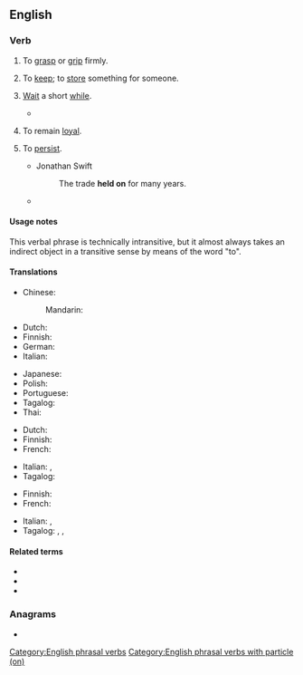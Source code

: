 ==English==

===Verb===
{{en-verb|holds on|holding on|held on}}

# To [[grasp]] or [[grip]] firmly.
#: {{ux|en|'''Hold on''' tightly to the railing.}}
# {{lb|en|idiomatic}} To [[keep]]; to [[store]] something for someone.
#: {{ux|en|'''Hold on''' to my umbrella while I ride the roller coaster.}}
# {{lb|en|idiomatic}} [[wait|Wait]] a short [[while]].
#: {{ux|en|'''Hold on''' while I get my coat.}}
#* {{quote-book|year=1922|author={{w|Ben Travers}}
|chapter=5|title=[http://openlibrary.org/works/OL1521052W A Cuckoo in the Nest]
|passage=The departure was not unduly prolonged. In the road Mr. Love and the driver favoured the company with a brief chanty running. “Got it?—No, I ain't, ''''old on''',—Got it? Got it?—No, ''''old on''' sir.”}}
# {{lb|en|idiomatic}} To remain [[loyal]].
#: {{ux|en|He didn't give up his fandom when others did; he '''held on'''.}}
# {{lb|en|idiomatic}} To [[persist]].
#* Jonathan Swift
#*: The trade '''held on''' for many years.
#* {{quote-journal|date=December 29, 2010|author=Sam Sheringham|work=BBC
|title=[http://news.bbc.co.uk/sport1/hi/football/eng_prem/9308904.stm Liverpool 0-1 Wolverhampton]
|passage=That scare aside, Wolves had little trouble in '''holding on''' for their first league away win of the season and their first over the Reds since little-known striker Steve Mardenborough gave them a victory at Anfield in January 1984.}}

====Usage notes====
This verbal phrase is technically intransitive, but it almost always takes an indirect object in a transitive sense by means of the word "to".

====Translations====
{{trans-top|wait a minute}}
* Chinese:
*: Mandarin: {{t+|cmn|且慢|tr=qiěmàn|sc=Hani}}
* Dutch: {{t+|nl|wachten}}
* Finnish: {{t+|fi|odottaa}}
* German: {{t+|de|warten}}
* Italian: {{t|it|aspettare un po'}}
{{trans-mid}}
* Japanese: {{t|ja|[[ちょっと]][[待つ]]|tr=chotto matsu|sc=Jpan}}
* Polish: {{t+|pl|czekać}}
* Portuguese: {{t|pt|[[esperar]] [[um pouco]]}}
* Tagalog: {{t+|tl|sandali}}
* Thai: {{t|th|ช้าก่อน|tr=cháa-gɔ̀ɔn|sc=Thai}}
{{trans-bottom}}

{{trans-top|to hold, grasp, or grip}}
* Dutch: {{t+|nl|vasthouden}}
* Finnish: {{t|fi|pitää kiinni}}
* French: {{t+|fr|accrocher|alt=s'accrocher}}
{{trans-mid}}
* Italian: {{t+|it|tenersi}}, {{t|it|aggrapparsi}}
* Tagalog: {{t|tl|hawak}}
{{trans-bottom}}

{{trans-top|to keep; to store something for someone}}
* Finnish: {{t+|fi|säilyttää}}
* French: {{t+|fr|garder}}
{{trans-mid}}
* Italian: {{t+|it|tenere}}, {{t+|it|conservare}}
* Tagalog: {{t|tl|pahawak}}, {{t|tl|pabantay}}, {{t|tl|patago}}
{{trans-bottom}}

{{trans-top|stay loyal}}
{{trans-mid}}
{{trans-bottom}}

====Related terms====
* {{l|en|hang on}}
* {{l|en|hold up}}
* {{l|en|on hold}}

===Anagrams===
* {{anagrams|en|on hold}}

[[Category:English phrasal verbs]]
[[Category:English phrasal verbs with particle (on)]]